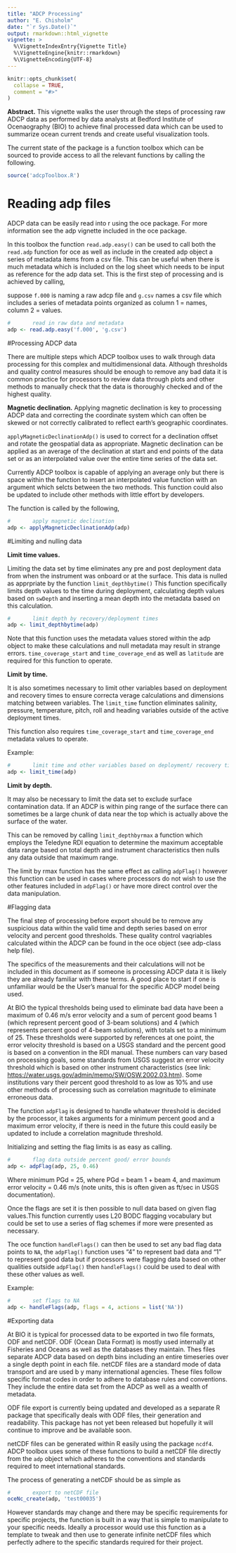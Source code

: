 ```yaml
---
title: "ADCP Processing"
author: "E. Chisholm"
date: "`r Sys.Date()`"
output: rmarkdown::html_vignette
vignette: >
  %\VignetteIndexEntry{Vignette Title}
  %\VignetteEngine{knitr::rmarkdown}
  %\VignetteEncoding{UTF-8}
---
```


```r
knitr::opts_chunk$set(
  collapse = TRUE,
  comment = "#>"
)
```


**Abstract.** This vignette walks the user through the steps of processing raw ADCP data as performed by data analysts at Bedford Institute of Ocenaography (BIO) to achieve final processed data which can be used to summarize ocean current trends and create useful visualization tools. 

The current state of the package is a function toolbox which can be sourced to provide access to all the relevant functions by calling the following. 

```r
source('adcpToolbox.R')
```

# Reading adp files

ADCP data can be easily read into r using the oce package. For more information see the adp vignette included in the oce package. 

In this toolbox the function `read.adp.easy()` can be used to call both the `read.adp` function for oce as well as include in the created adp object a series of metadata items from a csv file. This can be useful when there is much metadata which is included on the log sheet which needs to be input as reference for the adp data set. This is the first step of processing and is achieved by calling,

suppose `f.000` is naming a raw adcp file and `g.csv` names a csv file which includes a series of metadata points organized as column 1 = names, column 2 = values.

```r
#       read in raw data and metadata
adp <- read.adp.easy('f.000', 'g.csv')
```

#Processing ADCP data

There are multiple steps which ADCP toolbox uses to walk through data processing for this complex and multidimensional data. Although thresholds and quality control measures should be enough to remove any bad data it is common practice for processors to review data through plots and other methods to manually check that the data is thoroughly checked and of the highest quality. 

**Magnetic declination.**
Applying magnetic declination is key to processing ADCP data and correcting the coordinate system which can often be skewed or not correctly calibrated to reflect earth's geographic coordinates. 

`applyMagneticDeclinationAdp()` is used to correct for a declination offset and rotate the geospatial data as appropriate. 
Magnetic declination can be applied as an average of the declination at start and end points of the data set or as an interpolated value over the entire time series of the data set. 

Currently ADCP toolbox is capable of applying an average only but there is space within the function to insert an interpolated value function with an argument which selcts between the two methods. This function could also be updated to include other methods with little effort by developers. 

The function is called by the following, 

```r

#       apply magnetic declination
adp <- applyMagneticDeclinationAdp(adp)

```

#Limiting and nulling data

**Limit time values.**

Limiting the data set by time eliminates any pre and post deployment data from when the instrument was onboard or at the surface. This data is nulled as apprpriate by the function `limit_depthbytime()`
This function specifically limits depth values to the time during deployment, calculating depth values based on `swDepth` and inserting a mean depth into the metadata based on this calculation. 

```r

#       limit depth by recovery/deployment times
adp <- limit_depthbytime(adp)


```

Note that this function uses the metadata values stored within the adp object to make these calculations and null metadata may result in strange errors. 
`time_coverage_start` and `time_coverage_end` as well as `latitude` are required for this function to operate.


**Limit by time. **

It is also sometimes necessary to limit other variables based on deployment and recovery times to ensure correcta verage calculations and dimensions matching between variables. The `limit_time` function eliminates salinity, pressure, temperature, pitch, roll and heading variables outside of the active deployment times. 

This function also requires `time_coverage_start` and `time_coverage_end` metadata values to operate. 

Example:

```r

#       limit time and other variables based on deployment/ recovery times
adp <- limit_time(adp)


```

**Limit by depth. **

It may also be necessary to limit the data set to exclude surface contamination data. If an ADCP is within ping range of the surface there can sometimes be a large chunk of data near the top which is actually above the surface of the water. 

This can be removed by calling `limit_depthbyrmax` a function which employs the Teledyne RDI equation to determine the maximum acceptable data range based on total depth and instrument characteristics then nulls any data outside that maximum range. 

The limit by rmax function has the same effect as calling `adpFlag()` however this function can be used in cases where processors do not wish to use the other features included in `adpFlag()` or have more direct control over the data manipulation. 


#Flagging data

The final step of processing before export should be to remove any suspicious data within the valid time and depth series based on error velocity and percent good thresholds. These quality control vaqriables calculated within the ADCP can be found in the oce object (see adp-class help file). 

The specifics of the measurements and their calculations will not be included in this document as if someone is processing ADCP data it is likely they are already familiar with these terms. A good place to start if one is unfamiliar would be the User's manual for the specific ADCP model being used. 

At BIO the typical thresholds being used to eliminate bad data have been a maximum of 0.46 m/s error velocity and a sum of percent good beams 1 (which represent percent good of 3-beam solutions) and 4 (which represents percent good of 4-beam solutions), with totals set to a minimum of 25. These thresholds were supported by references at one point, the error velocity threshold is based on a USGS standard and the percent good is based on a convention  in the RDI manual. These numbers can vary based on processing goals, some standards from USGS suggest an error velocity threshold which is based on other instrument characteristics (see link: <https://water.usgs.gov/admin/memo/SW/OSW.2002.03.htm>). Some institutions vary their percent good threshold to as low as 10% and use other methods of processing such as correlation magnitude to eliminate erroneous data. 

The function `adpFlag` is designed to handle whatever threshold is decided by the processor, it takes arguments for a minimum percent good and a maximum error velocity, if there is need in the future this could easily be updated to include a correlation magnitude threshold. 

Initializing and setting the flag limits is as easy as calling. 
```r
#       flag data outside percent good/ error bounds
adp <- adpFlag(adp, 25, 0.46)
```

Where minimum PGd = 25, where PGd = beam 1 + beam 4, and maximum error velocity = 0.46 m/s (note units, this is often given as ft/sec in USGS documentation). 

Once the flags are set it is then possible to null data based on given flag values.This function currently uses L20 BODC flagging vocabulary but could be set to use a series of flag schemes if more were presented as necessary. 

The oce function `handleFlags()` can then be used to set any bad flag data points to `NA`, the `adpFlag()` function uses "4" to represent bad data and "1" to represent good data but if processors were flagging data based on other qualities outside `adpFlag()` then `handleFlags()` could be used to deal with these other values as well. 

Example:

```r

#       set flags to NA
adp <- handleFlags(adp, flags = 4, actions = list('NA'))
```


#Exporting data


At BIO it is typical for processed data to be exported in two file formats, ODF and netCDF. ODF (Ocean Data Format) is mostly used internally at Fisheries and Oceans as well as the databases they maintain. Thes files separate ADCP data based on depth bins including an entire timeseries over a single depth point in each file. netCDF files are a standard mode of data transport and are used b y many international agencies. These files follow specific format codes in order to adhere to database rules and conventions. They include the entire data set from the ADCP as well as a wealth of metadata. 

ODF file export is currently being updated and developed as a separate R package that specifically deals with ODF files, their generation and readability. This package has not yet been released but hopefully it will continue to improve and be available soon.

netCDF files can be generated within R easily using the package `ncdf4`. ADCP toolbox uses some of these functions to build a netCDF file directly from the `adp` object which adheres to the conventions and standards required to meet international standards. 

The process of generating a netCDF should be as simple as 
```r

#       export to netCDF file
oceNc_create(adp, 'test00035')

```

However standards may change and there may be specific requirements for specific projects, the function is built in a way that is simple to manipulate to your specific needs. Ideally a processor would use this function as a template to tweak and then use to generate infinite netCDF files which perfectly adhere to the specific standards required for their project. 








